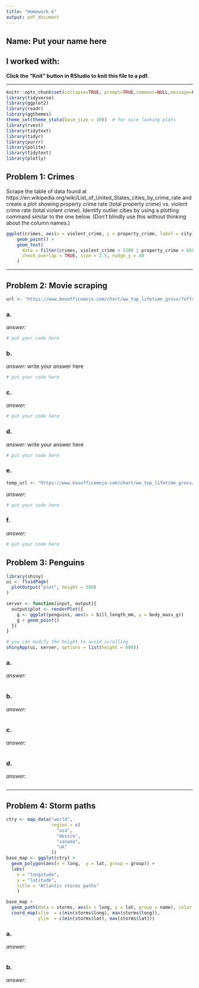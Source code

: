 ```yaml
---
title: "Homework 6"
output: pdf_document
---
```


## Name: Put your name here

## I worked with: 

**Click the "Knit" button in RStudio to knit this file to a pdf.**

--------------------------------------------

```r
knitr::opts_chunk$set(collapse=TRUE, prompt=TRUE,comment=NULL,message=FALSE, include=TRUE, warning = FALSE)
library(tidyverse)
library(ggplot2)
library(readr)
library(ggthemes)
theme_set(theme_stata(base_size = 10))  # for nice looking plots
library(rvest)
library(tidytext)
library(tidyr)
library(purrr)
library(polite)
library(tidytext)
library(plotly)
```


## Problem 1: Crimes

Scrape the table of data found at https://en.wikipedia.org/wiki/List_of_United_States_cities_by_crime_rate and create a plot showing property crime rate (total property crime) vs. violent crime rate (total violent crime).  Identify outlier cities by using a plotting command similar to the one below. (Don't blindly use this without thinking about the column names.)

```r
ggplot(crimes, aes(x = violent_crime, y = property_crime, label = city)) +
    geom_point() +
    geom_text(
      data = filter(crimes, violent_crime > 1500 | property_crime > 6500), 
      check_overlap = TRUE, size = 2.5, nudge_y = 40
    )
```



------------------------------------------------



## Problem 2: Movie scraping

```r
url <- "https://www.boxofficemojo.com/chart/ww_top_lifetime_gross/?offset=0&area=XWW"
```


### a. 

*answer:* 

```r
# put your code here
```

### b. 

*answer:* write your answer here

```r
# put your code here
```


### c. 


*answer:* 

```r
# put your code here
```




### d. 

*answer:* write your answer here

```r
# put your code here
```



### e. 

```r
temp_url <- "https://www.boxofficemojo.com/chart/ww_top_lifetime_gross/?offset=#&area=XWW"
```


*answer:* 

```r
# put your code here
```



### f. 

*answer:* 

```r
# put your code here
```


## Problem 3: Penguins

```r
library(shiny)
ui <- fluidPage(
  plotOutput("plot", height = 500)
)

server <- function(input, output){
  output$plot <- renderPlot({
    g <- ggplot(penguins, aes(x = bill_length_mm, y = body_mass_g)) 
    g + geom_point()
  })
}

# you can modify the height to avoid scrolling
shinyApp(ui, server, options = list(height = 600))
```


### a. 

*answer:*

```r

```


### b. 

*answer:*

```r

```



### c. 


*answer:*

```r

```




### d. 

*answer:*

```r

```


------------------------------------------------



## Problem 4: Storm paths


```r
ctry <- map_data("world", 
                 region = c(
                   "usa",
                   "mexico",
                   "canada",
                   "uk"
                 ))
base_map <- ggplot(ctry) +  
  geom_polygon(aes(x = long,  y = lat, group = group)) + 
  labs( 
    x = "longitude", 
    y = "latitude", 
    title = "Atlantic storms paths"
    )  

base_map + 
  geom_path(data = storms, aes(x = long, y = lat, group = name), color = "red") +  
  coord_map(xlim  = c(min(storms$long), max(storms$long)),
            ylim  = c(min(storms$lat), max(storms$lat)))
```

### a.


*answer:*

```r

```


### b. 

*answer:*

```r

```


